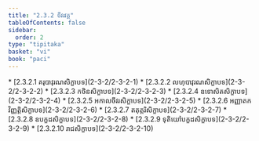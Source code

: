 ```yaml
---
title: "2.3.2 ចីវរវគ្គ"
tableOfContents: false
sidebar:
  order: 2
type: "tipitaka"
basket: "vi"
book: "paci"
---
```



<DynamicBreadcrumb />



<TableOfContents book="paci" section="2.3.2">
* [2.3.2.1 គរុបាវុរណសិក្ខាបទ](2-3-2/2-3-2-1)
* [2.3.2.2 លហុបាវុរណសិក្ខាបទ](2-3-2/2-3-2-2)
* [2.3.2.3 កថិនសិក្ខាបទ](2-3-2/2-3-2-3)
* [2.3.2.4 ឧទោសិតសិក្ខាបទ](2-3-2/2-3-2-4)
* [2.3.2.5 អកាលចីវរសិក្ខាបទ](2-3-2/2-3-2-5)
* [2.3.2.6 អញ្ញាតកវិញ្ញត្តិសិក្ខាបទ](2-3-2/2-3-2-6)
* [2.3.2.7 តតុត្តរិសិក្ខាបទ](2-3-2/2-3-2-7)
* [2.3.2.8 ឧបក្ខដសិក្ខាបទ](2-3-2/2-3-2-8)
* [2.3.2.9 ទុតិយៅបក្ខដសិក្ខាបទ](2-3-2/2-3-2-9)
* [2.3.2.10 រាជសិក្ខាបទ](2-3-2/2-3-2-10)
</TableOfContents>